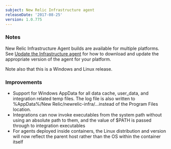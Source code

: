 ```yaml
---
subject: New Relic Infrastructure agent
releaseDate: '2017-08-25'
version: 1.0.775
---
```


### Notes

New Relic Infrastructure Agent builds are available for multiple platforms. See [Update the Infrastructure agent](https://docs.newrelic.com/docs/infrastructure/new-relic-infrastructure/installation/update-infrastructure-agent) for how to download and update the appropriate version of the agent for your platform.

Note also that this is a Windows and Linux release.

### Improvements

* Support for Windows AppData for all data cache, user_data, and integration related temp files. The log file is also written to %AppData%/New Relic/newrelic-infra/...instead of the Program Files location.
* Integrations can now invoke executables from the system path without using an absolute path to them, and the value of $PATH is passed through to integration executables
* For agents deployed inside containers, the Linux distribution and version will now reflect the parent host rather than the OS within the container itself
